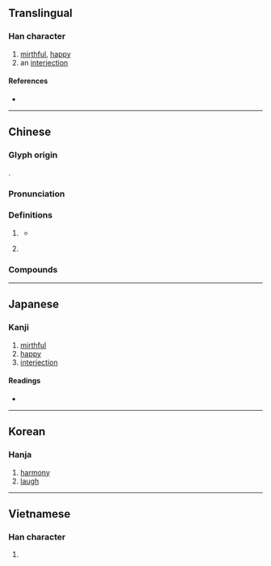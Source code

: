 {{also|譆}}
{{character info}}
==Translingual==

===Han character===
{{Han char|rn=30|rad=口|as=12|sn=15|four=64061|canj=RGRR|ids=⿰口喜}}

# [[mirthful]], [[happy]]
# an [[interjection]]

====References====
* {{Han ref|kx=0207.300|dkj=04276|dj=0430.250|hdz=10680.150|uh=563B|ud=22075|bh=BC48|bd=48200}}

----

==Chinese==
{{zh-forms|t2=譆|alt=*𡃨}}

===Glyph origin===
{{Han etym}}
{{Han compound|口|喜|ls=psc|c1=s|c2=p|t1=mouth}}.

===Pronunciation===
{{zh-pron
|m=xī
|c=hei1,hi1
|c_note=hi1 - onomatopoeia
|h=pfs=hî;gd=hi1
|md=hĭ
|mn=hi
|mn-t=hi1
|w=
|mc=y
|oc=y
|cat=interj
}}

===Definitions===
{{zh-hanzi}}

# {{lb|zh|interjection}} {{n-g|expression of [[surprise]]}}
#* {{zh-x|嘻，甚-矣 憊！雖然，吾 今 取 此 然後 而 歸 爾。|'''What?!''' How exhausted they truly are! But still, I will today conquer this town before returning.|ref=Gongyangzhuan}}
# {{lb|zh|onomatopoeia}} {{n-g|representation for [[laughter]]}}

===Compounds===
{{zh-der|嘻哈|嘻笑|嘻和|嘻嘻|嘻嘻哈哈|噫嘻|嘻嘻笑笑|嘻嘻嗄嗄|嘻皮笑臉|樂嘻嘻|笑嘻嘻|嘻嘻出出|譩嘻|言笑嘻怡|嘻嘻嘩嘩:hi-hi-hōa-hōa;Min Nan}}

----

==Japanese==

===Kanji===
{{ja-kanji|grade=|rs=口12}}

# [[mirthful]]
# [[happy]]
# [[interjection]]

====Readings====
* {{ja-readings
|goon=き
|kanon=い
|kun=[[いましめ]] (imashime), [[やはらぐ]] (yaharagu), [[ああ]] (aa), [[わらふ]] (warafu)
}}

----

==Korean==

===Hanja===
{{ko-hanja|hangeul=희|rv=hui|mr=hŭi}}

# [[harmony]]
# [[laugh]]

----

==Vietnamese==

===Han character===
{{vi-readings|reading=hi, hảy, hề, hì, hí|rs=口12}}

# {{rfdef|vi|sort=口12}}